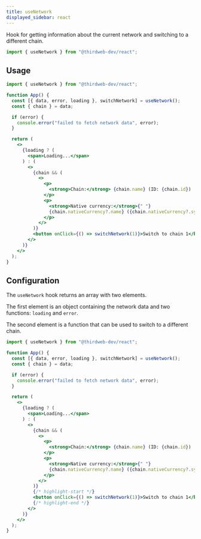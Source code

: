 ```yaml
---
title: useNetwork
displayed_sidebar: react
---
```



Hook for getting information about the current network and switching to a different chain.

```jsx
import { useNetwork } from "@thirdweb-dev/react";
```

## Usage

```jsx
import { useNetwork } from "@thirdweb-dev/react";

function App() {
  const [{ data, error, loading }, switchNetwork] = useNetwork();
  const { chain } = data;

  if (error) {
    console.error("failed to fetch network data", error);
  }

  return (
    <>
      {loading ? (
        <span>Loading...</span>
      ) : (
        <>
          {chain && (
            <>
              <p>
                <strong>Chain:</strong> {chain.name} (ID: {chain.id})
              </p>
              <p>
                <strong>Native currency:</strong>{" "}
                {chain.nativeCurrency?.name} ({chain.nativeCurrency?.symbol})
              </p>
            </>
          )}
          <button onClick={() => switchNetwork(1)}>Switch to chain 1</button>
        </>
      )}
    </>
  );
}
```

## Configuration

The `useNetwork` hook returns an array with two elements.

The first element is an object containing the network data and two functions: `loading` and `error`.

The second element is a function that can be used to switch to a different chain.

```jsx
import { useNetwork } from "@thirdweb-dev/react";

function App() {
  const [{ data, error, loading }, switchNetwork] = useNetwork();
  const { chain } = data;

  if (error) {
    console.error("failed to fetch network data", error);
  }

  return (
    <>
      {loading ? (
        <span>Loading...</span>
      ) : (
        <>
          {chain && (
            <>
              <p>
                <strong>Chain:</strong> {chain.name} (ID: {chain.id})
              </p>
              <p>
                <strong>Native currency:</strong>{" "}
                {chain.nativeCurrency?.name} ({chain.nativeCurrency?.symbol})
              </p>
            </>
          )}
          {/* highlight-start */}
          <button onClick={() => switchNetwork(1)}>Switch to chain 1</button>
          {/* highlight-end */}
        </>
      )}
    </>
  );
}
```